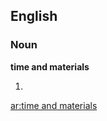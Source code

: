 ==English==

===Noun===
'''time and materials'''

# {{plural of|[[time and material]]}}

[[ar:time and materials]]